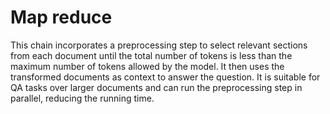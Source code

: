 # Map reduce

This chain incorporates a preprocessing step to select relevant sections from each document until the total number of tokens is less than the maximum number of tokens allowed by the model. It then uses the transformed documents as context to answer the question. It is suitable for QA tasks over larger documents and can run the preprocessing step in parallel, reducing the running time.

